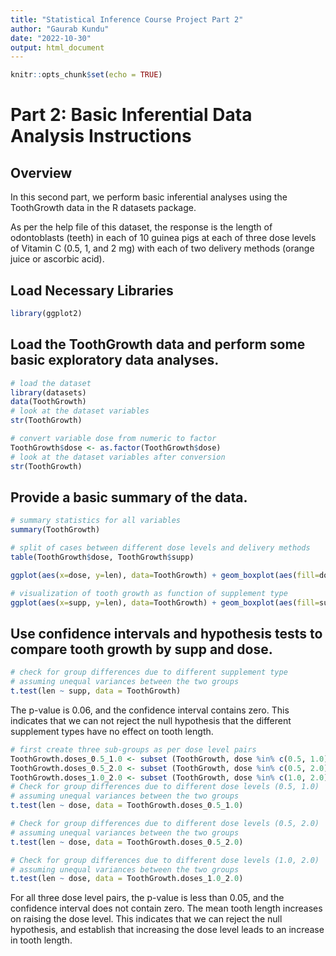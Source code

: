 ```yaml
---
title: "Statistical Inference Course Project Part 2"
author: "Gaurab Kundu"
date: "2022-10-30"
output: html_document
---
```


```r
knitr::opts_chunk$set(echo = TRUE)
```

# Part 2: Basic Inferential Data Analysis Instructions

## Overview

In this second part, we perform basic inferential analyses using the ToothGrowth data in the R datasets package.

As per the help file of this dataset, the response is the length of odontoblasts (teeth) in each of 10 guinea pigs at each of three dose levels of Vitamin C (0.5, 1, and 2 mg) with each of two delivery methods (orange juice or ascorbic acid).

## Load Necessary Libraries

```r
library(ggplot2)
```

## Load the ToothGrowth data and perform some basic exploratory data analyses.

```r
# load the dataset
library(datasets)
data(ToothGrowth)
# look at the dataset variables
str(ToothGrowth)
```

```r
# convert variable dose from numeric to factor
ToothGrowth$dose <- as.factor(ToothGrowth$dose)
# look at the dataset variables after conversion
str(ToothGrowth)
```

## Provide a basic summary of the data.

```r
# summary statistics for all variables
summary(ToothGrowth)
```

```r
# split of cases between different dose levels and delivery methods
table(ToothGrowth$dose, ToothGrowth$supp)
```

```r
ggplot(aes(x=dose, y=len), data=ToothGrowth) + geom_boxplot(aes(fill=dose))
```

```r
# visualization of tooth growth as function of supplement type
ggplot(aes(x=supp, y=len), data=ToothGrowth) + geom_boxplot(aes(fill=supp))
```

## Use confidence intervals and hypothesis tests to compare tooth growth by supp and dose.

```r
# check for group differences due to different supplement type 
# assuming unequal variances between the two groups
t.test(len ~ supp, data = ToothGrowth)
```

The p-value is 0.06, and the confidence interval contains zero. This indicates that we can not reject the null hypothesis that the different supplement types have no effect on tooth length.

```r
# first create three sub-groups as per dose level pairs
ToothGrowth.doses_0.5_1.0 <- subset (ToothGrowth, dose %in% c(0.5, 1.0)) 
ToothGrowth.doses_0.5_2.0 <- subset (ToothGrowth, dose %in% c(0.5, 2.0)) 
ToothGrowth.doses_1.0_2.0 <- subset (ToothGrowth, dose %in% c(1.0, 2.0)) 
# Check for group differences due to different dose levels (0.5, 1.0)
# assuming unequal variances between the two groups
t.test(len ~ dose, data = ToothGrowth.doses_0.5_1.0)
```

```r
# Check for group differences due to different dose levels (0.5, 2.0)
# assuming unequal variances between the two groups
t.test(len ~ dose, data = ToothGrowth.doses_0.5_2.0)
```

```r
# Check for group differences due to different dose levels (1.0, 2.0)
# assuming unequal variances between the two groups
t.test(len ~ dose, data = ToothGrowth.doses_1.0_2.0)
```

For all three dose level pairs, the p-value is less than 0.05, and the confidence interval does not contain zero. The mean tooth length increases on raising the dose level. This indicates that we can reject the null hypothesis, and establish that increasing the dose level leads to an increase in tooth length.